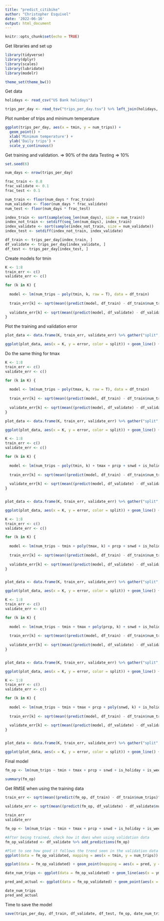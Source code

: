 ---
title: "predict_citibike"
author: "Christopher Esquivel"
date: '2022-06-16'
output: html_document
---

```{r setup, include=FALSE}
knitr::opts_chunk$set(echo = TRUE)
```

Get libraries and set up

```{r}
library(tidyverse)
library(dplyr)
library(scales)
library(lubridate)
library(modelr)

theme_set(theme_bw())
```

Get data

```{r}

holidays <- read_csv("US Bank holidays")

trips_per_day <- read_tsv("trips_per_day.tsv") %>% left_join(holidays, by="ymd") %>% mutate(is_holiday = as.numeric(!is.na(holiday))) %>% mutate(is_weekend = as.numeric(wday(ymd) == c(1, 7))) %>% select(-c(n, holiday))

```

Plot number of trips and minimum temperature

```{r}
ggplot(trips_per_day, aes(x = tmin, y = num_trips)) +
  geom_point() +
  xlab('Minimum temperature') +
  ylab('Daily trips') +
  scale_y_continuous()
```
Get training and validation. => 90% of the data
Testing => 10%
```{r}
set.seed(6)

num_days <- nrow(trips_per_day)

frac_train <- 0.8
frac_validate <- 0.1
frac_test <- 0.1

num_train <- floor(num_days * frac_train)
num_validate <- floor(num_days * frac_validate)
num_test <- floor(num_days * frac_test)

index_train <- sort(sample(seq_len(num_days), size = num_train))
index_not_train <- setdiff(seq_len(num_days), index_train)
index_validate <- sort(sample(index_not_train, size = num_validate))
index_test <- setdiff(index_not_train, index_validate)

df_train <- trips_per_day[index_train, ]
df_validate <- trips_per_day[index_validate, ]
df_test <- trips_per_day[index_test, ]
```

Create models for tmin

```{r}
K <- 1:8
train_err <- c()
validate_err <- c()

for (k in K) {
  
  model <- lm(num_trips ~ poly(tmin, k, raw = T), data = df_train)
  
  train_err[k] <- sqrt(mean((predict(model, df_train) - df_train$num_trips)^2))
  
  validate_err[k] <- sqrt(mean((predict(model, df_validate) - df_validate$num_trips)^2))
}
```

Plot the training and validation error

```{r}
plot_data <- data.frame(K, train_err, validate_err) %>% gather("split", "error", -K)

ggplot(plot_data, aes(x = K, y = error, color = split)) + geom_line() + scale_x_continuous(breaks=K) + xlab('Polynomial Degree') + ylab('RMSE') 
```

Do the same thing for tmax

```{r}
K <- 1:8
train_err <- c()
validate_err <- c()

for (k in K) {
  
  model <- lm(num_trips ~ poly(tmax, k, raw = T), data = df_train)
  
  train_err[k] <- sqrt(mean((predict(model, df_train) - df_train$num_trips)^2))
  
  validate_err[k] <- sqrt(mean((predict(model, df_validate) - df_validate$num_trips)^2))
}
```

```{r}
plot_data <- data.frame(K, train_err, validate_err) %>% gather("split", "error", -K)

ggplot(plot_data, aes(x = K, y = error, color = split)) + geom_line() + scale_x_continuous(breaks=K) + xlab('Polynomial Degree') + ylab('RMSE') 
```


```{r}
K <- 1:8
train_err <- c()
validate_err <- c()

for (k in K) {
  
  model <- lm(num_trips ~ poly(tmin, k) + tmax + prcp + snwd + is_holiday + is_weekend, data = df_train)
  
  train_err[k] <- sqrt(mean((predict(model, df_train) - df_train$num_trips)^2))
  
  validate_err[k] <- sqrt(mean((predict(model, df_validate) - df_validate$num_trips)^2))
}


plot_data <- data.frame(K, train_err, validate_err) %>% gather("split", "error", -K)

ggplot(plot_data, aes(x = K, y = error, color = split)) + geom_line() + scale_x_continuous(breaks=K) + xlab('Polynomial Degree') + ylab('RMSE') 
```

```{r}
K <- 1:8
train_err <- c()
validate_err <- c()

for (k in K) {
  
  model <- lm(num_trips ~ tmin + poly(tmax, k) + prcp + snwd + is_holiday + is_weekend, data = df_train)
  
  train_err[k] <- sqrt(mean((predict(model, df_train) - df_train$num_trips)^2))
  
  validate_err[k] <- sqrt(mean((predict(model, df_validate) - df_validate$num_trips)^2))
}


plot_data <- data.frame(K, train_err, validate_err) %>% gather("split", "error", -K)

ggplot(plot_data, aes(x = K, y = error, color = split)) + geom_line() + scale_x_continuous(breaks=K) + xlab('Polynomial Degree') + ylab('RMSE') 
```

```{r}
K <- 1:8
train_err <- c()
validate_err <- c()

for (k in K) {
  
  model <- lm(num_trips ~ tmin + tmax + poly(prcp, k) + snwd + is_holiday + is_weekend, data = df_train)
  
  train_err[k] <- sqrt(mean((predict(model, df_train) - df_train$num_trips)^2))
  
  validate_err[k] <- sqrt(mean((predict(model, df_validate) - df_validate$num_trips)^2))
}


plot_data <- data.frame(K, train_err, validate_err) %>% gather("split", "error", -K)

ggplot(plot_data, aes(x = K, y = error, color = split)) + geom_line() + scale_x_continuous(breaks=K) + xlab('Polynomial Degree') + ylab('RMSE') 
```

```{r}
K <- 1:8
train_err <- c()
validate_err <- c()

for (k in K) {
  
  model <- lm(num_trips ~ tmin + tmax + prcp + poly(snwd, k) + is_holiday + is_weekend, data = df_train)
  
  train_err[k] <- sqrt(mean((predict(model, df_train) - df_train$num_trips)^2))
  
  validate_err[k] <- sqrt(mean((predict(model, df_validate) - df_validate$num_trips)^2))
}


plot_data <- data.frame(K, train_err, validate_err) %>% gather("split", "error", -K)

ggplot(plot_data, aes(x = K, y = error, color = split)) + geom_line() + scale_x_continuous(breaks=K) + xlab('Polynomial Degree') + ylab('RMSE') 
```

Final model

```{r}
fm_op <- lm(num_trips ~ tmin + tmax + prcp + snwd + is_holiday + is_weekend, data = df_train)

summary(fm_op)
```

Get RMSE when using the training data

```{r}

train_err <- sqrt(mean((predict(fm_op, df_train) - df_train$num_trips)^2))
  
validate_err <- sqrt(mean((predict(fm_op, df_validate) - df_validate$num_trips)^2))

train_err
validate_err
```

```{r}
fm_op <- lm(num_trips ~ tmin + tmax + prcp + snwd + is_holiday + is_weekend, data = df_train)

#After being trained, check how it does when using validation data
fm_op_validated <- df_validate %>% add_predictions(fm_op)

#Plot to see how good it follows the trend seen in the validation data
ggplot(data = fm_op_validated, mapping = aes(x = tmin, y = num_trips)) + geom_point(aes(y = num_trips)) + geom_line(aes(y = pred)) + xlab("Min Temperature") + ylab("Num trips per day")
```

```{r}
ggplot(data = fm_op_validated) + geom_point(mapping = aes(x = pred, y = num_trips)) + geom_abline(linetype = "dashed")
```

```{r}
date_num_trips <- ggplot(data = fm_op_validated) + geom_line(aes(x = ymd, y = pred)) + geom_point(aes(x = ymd, y = num_trips)) + xlab("date") + ylab("num trips")

pred_and_actual <- ggplot(data = fm_op_validated) + geom_point(aes(x = pred, y = num_trips)) + geom_abline(linetype = "dashed")

date_num_trips
pred_and_actual
```

Time to save the model

```{r}
save(trips_per_day, df_train, df_validate, df_test, fm_op, date_num_trips, pred_and_actual, file = "predict_citibike.RData")
```
